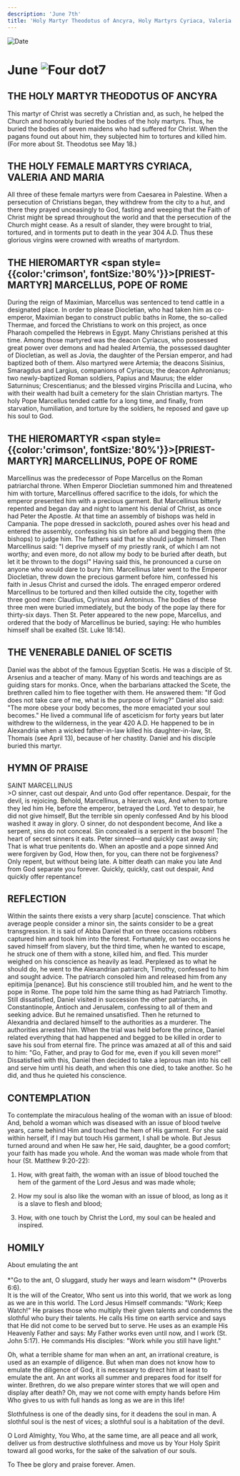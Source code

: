 ```yaml
---
description: 'June 7th'
title: 'Holy Martyr Theodotus of Ancyra, Holy Martyrs Cyriaca, Valeria and Maria, Hieromartyr Marcellus, Pope of Rome'
---
```


<RunningHead />
<Image src="/title-imprint.png" height={68} width={50} alt="Date" className="title-imprint"/>

# <div id="date">June <Image className="four-dot" src="/four-dot.png" height={15} width={15} alt="Four dot" />7</div>

## THE HOLY MARTYR THEODOTUS OF ANCYRA

This martyr of Christ was secretly a Christian and, as such, he helped the Church and honorably buried the bodies of the holy martyrs. Thus, he buried the bodies of seven maidens who had suffered for Christ. When the pagans found out about him, they subjected him to tortures and killed him. (For more about St. Theodotus see May 18.)

## THE HOLY FEMALE MARTYRS CYRIACA, VALERIA AND MARIA

All three of these female martyrs were from Caesarea in Palestine. When a persecution of Christians began, they withdrew from the city to a hut, and there they prayed unceasingly to God, fasting and weeping that the Faith of Christ might be spread throughout the world and that the persecution of the Church might cease. As a result of slander, they were brought to trial, tortured, and in torments put to death in the year 304 A.D. Thus these glorious virgins were crowned with wreaths of martyrdom.

## THE HIEROMARTYR <span style={{color:'crimson', fontSize:'80%'}}>[PRIEST-MARTYR]</span> MARCELLUS, POPE OF ROME

During the reign of Maximian, Marcellus was sentenced to tend cattle in a designated place. In order to please Diocletian, who had taken him as co-emperor, Maximian began to construct public baths in Rome, the so-called Thermae, and forced the Christians to work on this project, as once Pharaoh compelled the Hebrews in Egypt. Many Christians perished at this time. Among those martyred was the deacon Cyriacus, who possessed great power over demons and had healed Artemia, the possessed daughter of Diocletian, as well as Jovia, the daughter of the Persian emperor, and had baptized both of them. Also martyred were Artemia; the deacons Sisinius, Smaragdus and Largius, companions of Cyriacus; the deacon Aphronianus; two newly-baptized Roman soldiers, Papius and Maurus; the elder Saturninus; Crescentianus; and the blessed virgins Priscilla and Lucina, who with their wealth had built a cemetery for the slain Christian martyrs. The holy Pope Marcellus tended cattle for a long time, and finally, from starvation, humiliation, and torture by the soldiers, he reposed and gave up his soul to God.

## THE HIEROMARTYR <span style={{color:'crimson', fontSize:'80%'}}>[PRIEST-MARTYR]</span> MARCELLINUS, POPE OF ROME

Marcellinus was the predecessor of Pope Marcellus on the Roman patriarchal throne. When Emperor Diocletian summoned him and threatened him with torture, Marcellinus offered sacrifice to the idols, for which the emperor presented him with a precious garment. But Marcellinus bitterly repented and began day and night to lament his denial of Christ, as once had Peter the Apostle. At that time an assembly of bishops was held in Campania. The pope dressed in sackcloth, poured ashes over his head and entered the assembly, confessing his sin before all and begging them (the bishops) to judge him. The fathers said that he should judge himself. Then Marcellinus said: "I deprive myself of my priestly rank, of which I am not worthy; and even more, do not allow my body to be buried after death, but let it be thrown to the dogs!" Having said this, he pronounced a curse on anyone who would dare to bury him. Marcellinus later went to the Emperor Diocletian, threw down the precious garment before him, confessed his faith in Jesus Christ and cursed the idols. The enraged emperor ordered Marcellinus to be tortured and then killed outside the city, together with three good men: Claudius, Cyrinus and Antoninus. The bodies of these three men were buried immediately, but the body of the pope lay there for thirty-six days. Then St. Peter appeared to the new pope, Marcellus, and ordered that the body of Marcellinus be buried, saying: He who humbles himself shall be exalted (St. Luke 18:14).

## THE VENERABLE DANIEL OF SCETIS

Daniel was the abbot of the famous Egyptian Scetis. He was a disciple of St. Arsenius and a teacher of many. Many of his words and teachings are as guiding stars for monks. Once, when the barbarians attacked the Scete, the brethren called him to flee together with them. He answered them: "If God does not take care of me, what is the purpose of living?" Daniel also said: "The more obese your body becomes, the more emaciated your soul becomes." He lived a communal life of asceticism for forty years but later withdrew to the wilderness, in the year 420 A.D. He happened to be in Alexandria when a wicked father-in-law killed his daughter-in-law, St. Thomais (see April 13), because of her chastity. Daniel and his disciple buried this martyr.


## HYMN OF PRAISE
<div style={{textAlign:'center', color:'crimson', fontWeight:'bold'}}>
SAINT MARCELLINUS
</div>
>O sinner, cast out despair,  
And unto God offer repentance.  
Despair, for the devil, is rejoicing.  
Behold, Marcellinus, a hierarch was,  
And when to torture they led him  
He, before the emperor, betrayed the Lord.  
Yet to despair, he did not give himself,  
But the terrible sin openly confessed  
And by his blood washed it away in glory.  
O sinner, do not despondent become,  
And like a serpent, sins do not conceal.  
Sin concealed  is a serpent in the bosom!  
The heart of secret sinners it eats.  
Peter sinned—and quickly cast away sin;  
That is what true penitents do.  
When an apostle and a pope sinned  
And were forgiven by God,  
How then, for you, can there not be forgiveness?  
Only repent, but without being late.  
A bitter death can make you late  
And from God separate you forever.  
Quickly, quickly, cast out despair,  
And quickly offer repentance!  


## REFLECTION

Within the saints there exists a very sharp [acute] conscience. That which average people consider a minor sin, the saints consider to be a great transgression. It is said of Abba Daniel that on three occasions robbers captured him and took him into the forest. Fortunately, on two occasions he saved himself from slavery, but the third time, when he wanted to escape, he struck one of them with a stone, killed him, and fled. This murder weighed on his conscience as heavily as lead. Perplexed as to what he should do, he went to the Alexandrian patriarch, Timothy, confessed to him and sought advice. The patriarch consoled him and released him from any epitimija [penance]. But his conscience still troubled him, and he went to the pope in Rome. The pope told him the same thing as had Patriarch Timothy. Still dissatisfied, Daniel visited in succession the other patriarchs, in Constantinople, Antioch and Jerusalem, confessing to all of them and seeking advice. But he remained unsatisfied. Then he returned to Alexandria and declared himself to the authorities as a murderer. The authorities arrested him. When the trial was held before the prince, Daniel related everything that had happened and begged to be killed in order to save his soul from eternal fire. The prince was amazed at all of this and said to him: "Go, Father, and pray to God for me, even if you kill seven more!" Dissatisfied with this, Daniel then decided to take a leprous man into his cell and serve him until his death, and when this one died, to take another. So he did, and thus he quieted his conscience.


## CONTEMPLATION

To contemplate the miraculous healing of the woman with an issue of blood: And, behold a woman which was diseased with an issue of blood twelve years, came behind Him and touched the hem of His garment. For she said within herself, if I may but touch His garment, I shall be whole. But Jesus turned around and when He saw her, He said, daughter, be a good comfort; your faith has made you whole. And the woman was made whole from that hour (St. Matthew 9:20-22):

1. How, with great faith, the woman with an issue of blood touched the hem of the garment of the Lord Jesus and was made whole;

2. How my soul is also like the woman with an issue of blood, as long as it is a slave to flesh and blood;

3. How, with one touch by Christ the Lord, my soul can be healed and inspired.


## HOMILY
<div style={{textAlign:'center', color:'crimson', fontWeight:'bold'}}>
About emulating the ant
</div>
<br />
<div style={{textAlign:'right'}}>
*"Go to the ant, O sluggard, study her ways and learn wisdom"* (Proverbs 6:6).
</div>
It is the will of the Creator, Who sent us into this world, that we work as long as we are in this world. The Lord Jesus Himself commands: "Work; Keep Watch!" He praises those who multiply their given talents and condemns the slothful who bury their talents. He calls His time on earth service and says that He did not come to be served but to serve. He uses as an example His Heavenly Father and says: My Father works even until now, and I work (St. John 5:17). He commands His disciples: "Work while you still have light."

Oh, what a terrible shame for man when an ant, an irrational creature, is used as an example of diligence. But when man does not know how to emulate the diligence of God, it is necessary to direct him at least to emulate the ant. An ant works all summer and prepares food for itself for winter. Brethren, do we also prepare winter stores that we will open and display after death? Oh, may we not come with empty hands before Him Who gives to us with full hands as long as we are in this life!

Slothfulness is one of the deadly sins, for it deadens the soul in man. A slothful soul is the nest of vices; a slothful soul is a habitation of the devil.

O Lord Almighty, You Who, at the same time, are all peace and all work, deliver us from destructive slothfulness and move us by Your Holy Spirit toward all good works, for the sake of the salvation of our souls.

To Thee be glory and praise forever. Amen.